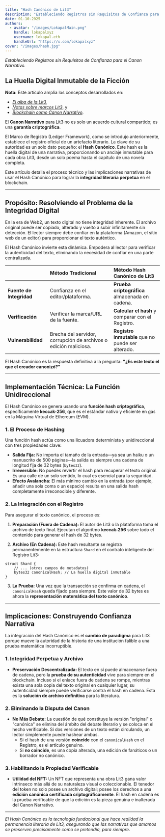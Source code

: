 ```yaml
---
title: "Hash Canónico de Lit3"
description: "Estableciendo Registros sin Requisitos de Confianza para el Canon Narrativo."
date: 01-10-2025
authors:
  - avatar: "/images/LokapalMain.png"
    handle: lokapalxyz
    username: lokapal.eth
    handleUrl: "https://x.com/lokapalxyz"
cover: "/images/hash.jpg"
---
```


*Estableciendo Registros sin Requisitos de Confianza para el Canon Narrativo.*

## La Huella Digital Inmutable de la Ficción

**Nota:** Este artículo amplía los conceptos desarrollados en:
- [*El alba de la Lit3*](https://www.lokapal.xyz/es/thoughtchain/the-dawn-of-lit3),
- [*Notas sobre marcos Lit3*](https://www.lokapal.xyz/es/thoughtchain/lit3-frameworks), y
- [*Blockchain como Canon Narrativo*](https://www.lokapal.xyz/es/thoughtchain/blockchain-canon).

El **Canon Narrativo** para Lit3 no es solo un acuerdo cultural compartido; es una **garantía criptográfica**.

El Marco de Registro (Ledger Framework), como se introdujo anteriormente, establece el registro oficial de un artefacto literario. La clave de su autoridad es un solo dato pequeño: el **Hash Canónico**. Este hash es la huella digital de una narrativa, proporcionando un anclaje inmutable para cada obra Lit3, desde un solo poema hasta el capítulo de una novela completa.

Este artículo detalla el proceso técnico y las implicaciones narrativas de usar el Hash Canónico para lograr la **integridad literaria perpetua** en el blockchain.

---

## Propósito: Resolviendo el Problema de la Integridad Digital

En la era de Web2, un texto digital no tiene integridad inherente. El archivo original puede ser copiado, alterado y vuelto a subir infinitamente sin detección. El lector siempre debe confiar en la plataforma (Amazon, el sitio web de un editor) para proporcionar el texto auténtico.

El Hash Canónico invierte esta dinámica. Empodera al lector para verificar la autenticidad del texto, eliminando la necesidad de confiar en una parte centralizada.

| | Método Tradicional | Método Hash Canónico de Lit3 |
| :--- | :--- | :--- |
| **Fuente de Integridad** | Confianza en el editor/plataforma. | **Prueba criptográfica** almacenada en cadena. |
| **Verificación** | Verificar la marca/URL de la fuente. | **Calcular el hash** y comparar con el Registro. |
| **Vulnerabilidad** | Brecha del servidor, corrupción de archivos o edición maliciosa. | **Registro inmutable** que no puede ser alterado. |

El Hash Canónico es la respuesta definitiva a la pregunta: **"¿Es este texto el que el creador canonizó?"**

---

## Implementación Técnica: La Función Unidireccional

El Hash Canónico se genera usando una **función hash criptográfica**, específicamente **keccak-256**, que es el estándar nativo y eficiente en gas en la Máquina Virtual de Ethereum (EVM).

### 1. El Proceso de Hashing

Una función hash actúa como una licuadora determinista y unidireccional con tres propiedades clave:

  * **Salida Fija:** No importa el tamaño de la entrada—ya sea un haiku o un manuscrito de 500 páginas—la salida es siempre una cadena de longitud fija de 32 bytes (`bytes32`).
  * **Irreversible:** No puedes revertir el hash para recuperar el texto original. Es una calle de un solo sentido, lo cual es esencial para la seguridad.
  * **Efecto Avalancha:** El más mínimo cambio en la entrada (por ejemplo, añadir una sola coma o un espacio) resulta en una salida hash completamente irreconocible y diferente.

### 2. La Integración con el Registro

Para asegurar el texto canónico, el proceso es:

1.  **Preparación (Fuera de Cadena):** El autor de Lit3 o la plataforma toma el archivo de texto final. Ejecutan el algoritmo **keccak-256** sobre todo el contenido para generar el hash de 32 bytes.

2.  **Archivo (En Cadena):** Este hash resultante se registra permanentemente en la estructura `Shard` en el contrato inteligente del Registro Lit3:

```solidity
struct Shard {
    // ... (otros campos de metadatos)
    bytes32 canonicalHash; // La huella digital inmutable
}
```

3.  **La Prueba:** Una vez que la transacción se confirma en cadena, el `canonicalHash` queda fijado para siempre. Este valor de 32 bytes es ahora la **representación matemática del texto canónico.**

---

## Implicaciones: Construyendo Confianza Narrativa

La integración del Hash Canónico es el **cambio de paradigma** para Lit3 porque mueve la autoridad de la historia de una institución falible a una prueba matemática incorruptible.

### 1. Integridad Perpetua y Archivo

  * **Preservación Descentralizada:** El texto en sí puede almacenarse fuera de cadena, pero la **prueba de su autenticidad** vive para siempre en el blockchain. Incluso si el enlace fuera de cadena se rompe, mientras exista una sola copia del texto original en cualquier lugar, su autenticidad siempre puede verificarse contra el hash en cadena. Esta es la **solución de archivo definitiva** para la literatura.

### 2. Eliminando la Disputa del Canon

  * **No Más Debate:** La cuestión de qué constituye la versión "original" o "canónica" se elimina del ámbito del debate literario y se coloca en el hecho verificable. Si dos versiones de un texto están circulando, un lector simplemente puede hashear ambas.
      * Si el hash de una versión **coincide** con el `canonicalHash` en el Registro, es el artículo genuino.
      * Si **no coincide**, es una copia alterada, una edición de fanáticos o un borrador no canónico.

### 3. Habilitando la Propiedad Verificable

  * **Utilidad del NFT:** Un NFT que representa una obra Lit3 gana valor intrínseco más allá de su naturaleza visual o coleccionable. El tenedor del token no solo posee un archivo digital; posee los derechos a una **edición canónica certificada criptográficamente**. El hash en cadena es la prueba verificable de que la edición es la pieza genuina e inalterada del Canon Narrativo.


---

*El Hash Canónico es la tecnología fundacional que hace realidad la permanencia literaria de Lit3, asegurando que las narrativas que amamos se preserven precisamente como se pretendía, para siempre.*